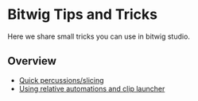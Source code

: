 # Bitwig Tips and Tricks

Here we share small tricks you can use in bitwig studio. 

## Overview

  * [Quick percussions/slicing](tips-tricks/quick-percussions-slicing)
  * [Using relative automations and clip launcher](tips-tricks/using-relative-automations-and-clip-launcher)